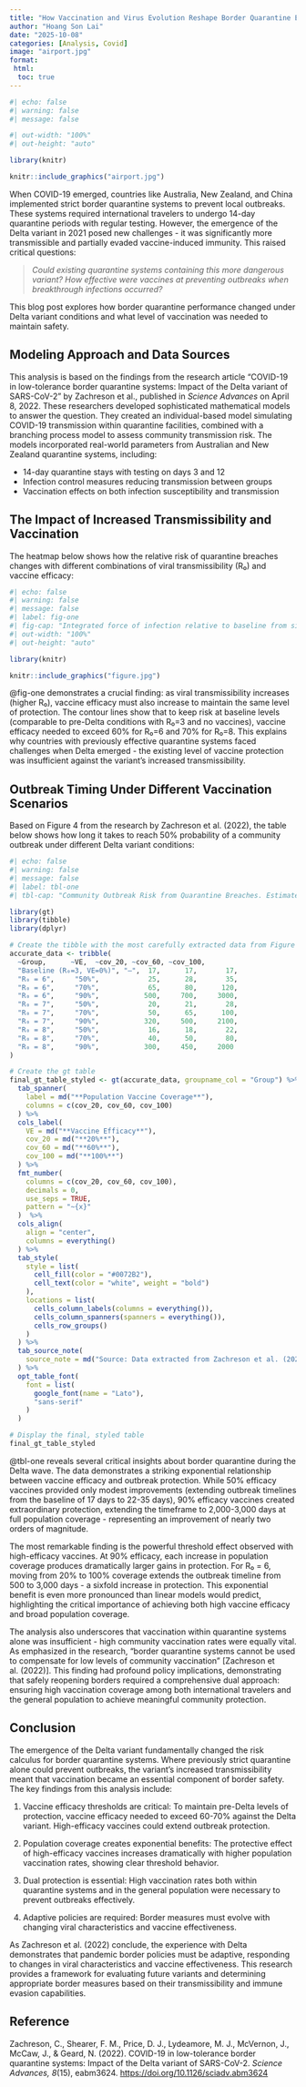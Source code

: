 ```yaml
---
title: "How Vaccination and Virus Evolution Reshape Border Quarantine Effectiveness"
author: "Hoang Son Lai"
date: "2025-10-08"
categories: [Analysis, Covid]
image: "airport.jpg"
format: 
 html:
  toc: true
---
```


```r
#| echo: false
#| warning: false
#| message: false

#| out-width: "100%"
#| out-height: "auto"

library(knitr)

knitr::include_graphics("airport.jpg")
```

When COVID-19 emerged, countries like Australia, New Zealand, and China implemented strict border quarantine systems to prevent local outbreaks. These systems required international travelers to undergo 14-day quarantine periods with regular testing. However, the emergence of the Delta variant in 2021 posed new challenges - it was significantly more transmissible and partially evaded vaccine-induced immunity. This raised critical questions: 

> *Could existing quarantine systems containing this more dangerous variant? How effective were vaccines at preventing outbreaks when breakthrough infections occurred?*

This blog post explores how border quarantine performance changed under Delta variant conditions and what level of vaccination was needed to maintain safety.

## Modeling Approach and Data Sources

This analysis is based on the findings from the research article "COVID-19 in low-tolerance border quarantine systems: Impact of the Delta variant of SARS-CoV-2" by Zachreson et al., published in *Science Advances* on April 8, 2022. These researchers developed sophisticated mathematical models to answer the question. They created an individual-based model simulating COVID-19 transmission within quarantine facilities, combined with a branching process model to assess community transmission risk. The models incorporated real-world parameters from Australian and New Zealand quarantine systems, including:

- 14-day quarantine stays with testing on days 3 and 12
- Infection control measures reducing transmission between groups
- Vaccination effects on both infection susceptibility and transmission

## The Impact of Increased Transmissibility and Vaccination

The heatmap below shows how the relative risk of quarantine breaches changes with different combinations of viral transmissibility (R₀) and vaccine efficacy:

```r
#| echo: false
#| warning: false
#| message: false
#| label: fig-one
#| fig-cap: "Integrated force of infection relative to baseline from simulated quarantine breach events. The heatmap demonstrates how the relative force of infection produced by quarantine breach events scales with vaccine efficacy (VE) and the basic reproductive ratio of the virus (R₀). The dotted blue box represents plausible values for the baseline condition. The green dotted box represents scenarios corresponding to vaccinated quarantine pathways before the emergence of the Delta variant. The yellow dashed box covers a range of values plausible for Delta variant scenarios. (Source: Zachreson et al., 2022)"
#| out-width: "100%"
#| out-height: "auto"

library(knitr)

knitr::include_graphics("figure.jpg")
```

@fig-one demonstrates a crucial finding: as viral transmissibility increases (higher R₀), vaccine efficacy must also increase to maintain the same level of protection. The contour lines show that to keep risk at baseline levels (comparable to pre-Delta conditions with R₀=3 and no vaccines), vaccine efficacy needed to exceed 60% for R₀=6 and 70% for R₀=8. This explains why countries with previously effective quarantine systems faced challenges when Delta emerged - the existing level of vaccine protection was insufficient against the variant's increased transmissibility.

## Outbreak Timing Under Different Vaccination Scenarios

Based on Figure 4 from the research by Zachreson et al. (2022), the table below shows how long it takes to reach 50% probability of a community outbreak under different Delta variant conditions:

```r
#| echo: false
#| warning: false
#| message: false
#| label: tbl-one
#| tbl-cap: "Community Outbreak Risk from Quarantine Breaches. Estimated time until the probability of a community outbreak (≥5 cases) reaches 50%"

library(gt)
library(tibble)
library(dplyr)

# Create the tibble with the most carefully extracted data from Figure 4
accurate_data <- tribble(
  ~Group,      ~VE,  ~cov_20, ~cov_60, ~cov_100,
  "Baseline (R₀=3, VE=0%)", "—",  17,      17,       17,
  "R₀ = 6",     "50%",            25,      28,       35,
  "R₀ = 6",     "70%",            65,      80,      120,
  "R₀ = 6",     "90%",           500,     700,     3000,
  "R₀ = 7",     "50%",            20,      21,       28,
  "R₀ = 7",     "70%",            50,      65,      100,
  "R₀ = 7",     "90%",           320,     500,     2100,
  "R₀ = 8",     "50%",            16,      18,       22,
  "R₀ = 8",     "70%",            40,      50,       80,
  "R₀ = 8",     "90%",           300,     450,     2000
)

# Create the gt table
final_gt_table_styled <- gt(accurate_data, groupname_col = "Group") %>%
  tab_spanner(
    label = md("**Population Vaccine Coverage**"),
    columns = c(cov_20, cov_60, cov_100)
  ) %>%
  cols_label(
    VE = md("**Vaccine Efficacy**"),
    cov_20 = md("**20%**"),
    cov_60 = md("**60%**"),
    cov_100 = md("**100%**")
  ) %>%
  fmt_number(
    columns = c(cov_20, cov_60, cov_100),
    decimals = 0,
    use_seps = TRUE,
    pattern = "~{x}" 
  )  %>%
  cols_align(
    align = "center",
    columns = everything()
  ) %>%
  tab_style(
    style = list(
      cell_fill(color = "#0072B2"), 
      cell_text(color = "white", weight = "bold")
    ),
    locations = list(
      cells_column_labels(columns = everything()),
      cells_column_spanners(spanners = everything()),
      cells_row_groups()
    )
  ) %>%
  tab_source_note(
    source_note = md("Source: Data extracted from Zachreson et al. (2022), *Science Advances*, Figure 4.")
  ) %>%
  opt_table_font(
    font = list(
      google_font(name = "Lato"),
      "sans-serif"
    )
  )

# Display the final, styled table
final_gt_table_styled
```

@tbl-one reveals several critical insights about border quarantine during the Delta wave. The data demonstrates a striking exponential relationship between vaccine efficacy and outbreak protection. While 50% efficacy vaccines provided only modest improvements (extending outbreak timelines from the baseline of 17 days to 22-35 days), 90% efficacy vaccines created extraordinary protection, extending the timeframe to 2,000-3,000 days at full population coverage - representing an improvement of nearly two orders of magnitude.

The most remarkable finding is the powerful threshold effect observed with high-efficacy vaccines. At 90% efficacy, each increase in population coverage produces dramatically larger gains in protection. For R₀ = 6, moving from 20% to 100% coverage extends the outbreak timeline from 500 to 3,000 days - a sixfold increase in protection. This exponential benefit is even more pronounced than linear models would predict, highlighting the critical importance of achieving both high vaccine efficacy and broad population coverage.

The analysis also underscores that vaccination within quarantine systems alone was insufficient - high community vaccination rates were equally vital. As emphasized in the research, "border quarantine systems cannot be used to compensate for low levels of community vaccination" [Zachreson et al. (2022)]. This finding had profound policy implications, demonstrating that safely reopening borders required a comprehensive dual approach: ensuring high vaccination coverage among both international travelers and the general population to achieve meaningful community protection.

## Conclusion

The emergence of the Delta variant fundamentally changed the risk calculus for border quarantine systems. Where previously strict quarantine alone could prevent outbreaks, the variant's increased transmissibility meant that vaccination became an essential component of border safety. The key findings from this analysis include:

1. Vaccine efficacy thresholds are critical: To maintain pre-Delta levels of protection, vaccine efficacy needed to exceed 60-70% against the Delta variant. High-efficacy vaccines could extend outbreak protection.

2. Population coverage creates exponential benefits: The protective effect of high-efficacy vaccines increases dramatically with higher population vaccination rates, showing clear threshold behavior.

3. Dual protection is essential: High vaccination rates both within quarantine systems and in the general population were necessary to prevent outbreaks effectively.

4. Adaptive policies are required: Border measures must evolve with changing viral characteristics and vaccine effectiveness.

As Zachreson et al. (2022) conclude, the experience with Delta demonstrates that pandemic border policies must be adaptive, responding to changes in viral characteristics and vaccine effectiveness. This research provides a framework for evaluating future variants and determining appropriate border measures based on their transmissibility and immune evasion capabilities.

## Reference

Zachreson, C., Shearer, F. M., Price, D. J., Lydeamore, M. J., McVernon, J., McCaw, J., & Geard, N. (2022). COVID-19 in low-tolerance border quarantine systems: Impact of the Delta variant of SARS-CoV-2. *Science Advances, 8*(15), eabm3624. <https://doi.org/10.1126/sciadv.abm3624>
